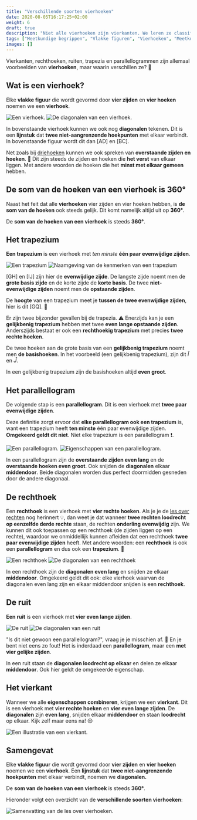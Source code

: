 ```yaml
---
title: "Verschillende soorten vierhoeken"
date: 2020-08-05T16:17:25+02:00
weight: 6
draft: true
description: "Niet alle vierhoeken zijn vierkanten. We leren ze classificeren en maken onderscheid tussen vierkanten, parallellogrammen, trapezia, ruiten en rechthoeken. We leren ze piekfijn definieren en bekijken enkele eigenschappen." 
tags: ["Meetkundige begrippen", "Vlakke figuren", "Vierhoeken", "Meetkundige eigenschappen"]
images: []
---
```

Vierkanten, rechthoeken, ruiten, trapezia en parallellogrammen zijn allemaal voorbeelden van **vierhoeken**, maar waarin verschillen ze? 🧐

## Wat is een vierhoek?
Elke **vlakke figuur** die wordt gevormd door **vier zijden** en **vier hoeken** noemen we een **vierhoek**.

<ToggleImage toggleText="Toon uitleg">

![Een vierhoek.](img/vierhoeken_stripped.png)
![De diagonalen van een vierhoek.](img/vierhoeken.png)

</ToggleImage>

In bovenstaande vierhoek kunnen we ook nog **diagonalen** tekenen. Dit is een **lijnstuk** dat **twee niet-aangrenzende hoekpunten** met elkaar verbindt. In bovenstaande figuur wordt dit dan [AD] en [BC]. <Mute text="Druk op 'Toon uitleg' om deze te zien."/>

Net zoals bij [driehoeken](./driehoeken) kunnen we ook spreken van **overstaande zijden en hoeken**. 📐 Dit zijn steeds de zijden en hoeken die **het verst** van elkaar liggen. Met andere woorden de hoeken die het **minst met elkaar gemeen** hebben. 

## De som van de hoeken van een vierhoek is 360°
Naast het feit dat alle **vierhoeken** vier zijden en vier hoeken hebben, is **de som van de hoeken** ook steeds gelijk. Dit komt namelijk altijd uit op **360°**.

<Attention title="Som van de hoeken van een vierhoek">

De **som van de hoeken van een vierhoek** is steeds **360°**.
</Attention>

## Het trapezium
**Een trapezium** is een vierhoek met *ten minste* **één paar evenwijdige zijden**.

<ToggleImage toggleText="Toon uitleg">

![Een trapezium](img/trapezium_stripped.png)
![Naamgeving van de kenmerken van een trapezium](img/trapezium.png)

</ToggleImage>

[GH] en [IJ] zijn hier de **evenwijdige zijde**. De langste zijde noemt men de **grote basis zijde** en de korte zijde de **korte basis**. De twee **niet-evenwijdige zijden** noemt men de **opstaande zijden**.

De **hoogte** van een trapezium meet je **tussen de twee evenwijdige zijden**, hier is dit [GQ]. 📏 

Er zijn twee bijzonder gevallen bij de trapezia. ⚠️ Enerzijds kan je een **gelijkbenig trapezium** hebben met twee **even lange opstaande zijden**. Anderszijds bestaat er ook een **rechthoekig trapezium** met precies **twee rechte hoeken**.

<Attention title="De basishoeken van een gelijkbenig trapezium">

De twee hoeken aan de grote basis van een **gelijkbenig trapezium** noemt men **de basishoeken**. In het voorbeeld (een gelijkbenig trapezium), zijn dit $\hat{I}$ en $\hat{J}$. 

In een gelijkbenig trapezium zijn de basishoeken altijd **even groot**.
</Attention>

## Het parallellogram
De volgende stap is een **parallellogram**. Dit is een vierhoek met **twee paar evenwijdige zijden**. 

Deze definitie zorgt ervoor dat **elke parallellogram ook een trapezium** is, want een trapezium heeft **ten minste** één paar evenwijdige zijden. **Omgekeerd geldt dit niet**. Niet elke trapezium is een parallellogram ❗.

<ToggleImage toggleText="Toon uitleg">

![Een parallellogram.](img/parallellogram_stripped.png)
![Eigenschappen van een parallellogram.](img/parallellogram.png)

</ToggleImage>


<Attention title="Eigenschappen van een parallellogram">

In een parallellogram zijn de **overstaande zijden even lang** en de **overstaande hoeken even groot**. Ook snijden de **diagonalen** elkaar **middendoor**. Beide diagonalen worden dus perfect doormidden gesneden door de andere diagonaal.
</Attention>

## De rechthoek
Een **rechthoek** is een vierhoek met **vier rechte hoeken**. Als je je de [les over rechten](./rechten) nog herinnert 💡, dan weet je dat wanneer **twee rechten loodrecht op eenzelfde derde rechte** staan, de rechten **onderling evenwijdig** zijn. We kunnen dit ook toepassen op een rechthoek (de zijden liggen op een rechte), waardoor we onmiddellijk kunnen afleiden dat een rechthoek **twee paar evenwijdige zijden** heeft. Met andere woorden: een **rechthoek** is ook een **parallellogram** en dus ook een **trapezium**. 🤯

<ToggleImage toggleText="Toon uitleg">

![Een rechthoek](img/rechthoek_stripped.png)
![De diagonalen van een rechthoek](img/rechthoek.png)

</ToggleImage>

<Attention title="Eigenschappen van een rechthoek">

In een rechthoek zijn de **diagonalen even lang** en snijden ze elkaar **middendoor**. Omgekeerd geldt dit ook: elke vierhoek waarvan de diagonalen even lang zijn en elkaar middendoor snijden is een **rechthoek**.
</Attention>

## De ruit
**Een ruit** is een vierhoek met **vier even lange zijden**.

<ToggleImage toggleText="Toon uitleg">

![De ruit](img/ruit_stripped.png)
![De diagonalen van een ruit](img/ruit.png)

</ToggleImage>

"Is dit niet gewoon een parallellogram?", vraag je je misschien af. 🧐 En je bent niet eens zo fout! Het is inderdaad een **parallellogram**, maar een **met vier gelijke zijden**.

<Attention title="Eigenschappen van een ruit">

In een ruit staan de **diagonalen loodrecht op elkaar** en delen ze elkaar **middendoor**. Ook hier geldt de omgekeerde eigenschap.
</Attention>

## Het vierkant
Wanneer we alle **eigenschappen combineren**, krijgen we een **vierkant**. Dit is een vierhoek met **vier rechte hoeken** en **vier even lange zijden**. De **diagonalen** zijn **even lang**, snijden elkaar **middendoor** en staan **loodrecht** op elkaar. Kijk zelf maar eens na! 😌

![Een illustratie van een vierkant.](img/vierkant.png)

## Samengevat
<Attention title="Wat is een vierhoek">

Elke **vlakke figuur** die wordt gevormd door **vier zijden** en **vier hoeken** noemen we een **vierhoek**. Een **lijnstuk** dat **twee niet-aangrenzende hoekpunten** met elkaar verbindt, noemen we **diagonalen.**
</Attention>

<Attention title="Som van de hoeken van een vierhoek">

De **som van de hoeken van een vierhoek** is steeds **360°**.
</Attention>

Hieronder volgt een overzicht van de **verschillende soorten vierhoeken**:

![Samenvatting van de les over vierhoeken.](img/overzicht_vierhoeken.png)